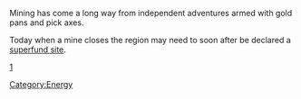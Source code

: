 Mining has come a long way from independent adventures armed with gold pans and pick axes.

Today when a mine closes the region may need to soon after be declared a [[superfund site]].

{{stub}}


[http://news.yahoo.com/s/ap/20080510/ap_on_re_us/farewell_to_a_town]

[[Category:Energy]]